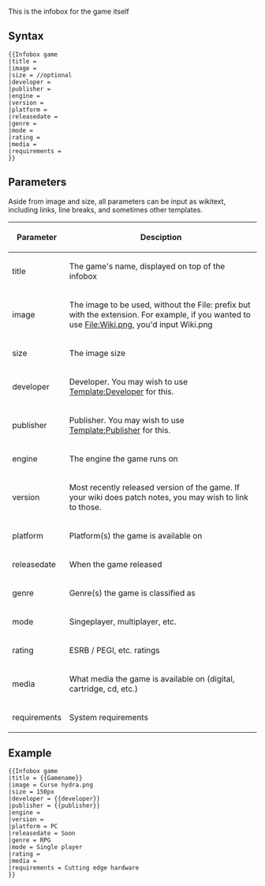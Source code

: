 {{doc/start}}
This is the infobox for the game itself

== Syntax ==
<pre style="overflow-x: auto;">
{{Infobox game
|title = 
|image = 
|size = //optional
|developer = 
|publisher = 
|engine = 
|version = 
|platform = 
|releasedate = 
|genre = 
|mode = 
|rating = 
|media = 
|requirements = 
}}</pre>

==Parameters==
Aside from image and size, all parameters can be input as wikitext, including links, line breaks, and sometimes other templates.

{| class="wikitable"
! Parameter !! Desciption
|-
| title || The game's name, displayed on top of the infobox
|-
| image || The image to be used, without the File: prefix but with the extension. For example, if you wanted to use File:Wiki.png, you'd input Wiki.png 
|-
| size || The image size
|-
| developer || Developer. You may wish to use [[Template:Developer]] for this.
|-
| publisher || Publisher. You may wish to use [[Template:Publisher]] for this.
|-
| engine || The engine the game runs on
|-
| version || Most recently released version of the game. If your wiki does patch notes, you may wish to link to those.
|-
| platform || Platform(s) the game is available on
|-
| releasedate || When the game released
|-
| genre || Genre(s) the game is classified as
|-
| mode || Singeplayer, multiplayer, etc.
|-
| rating || ESRB / PEGI, etc. ratings
|-
| media || What media the game is available on (digital, cartridge, cd, etc.)
|-
| requirements || System requirements
|}

== Example ==
{{Infobox game
|title = {{Gamename}}
|image = Curse hydra.png
|size = 150px
|developer = {{developer}}
|publisher = {{publisher}}
|engine = 
|version = 
|platform = PC
|releasedate = Soon
|genre = RPG
|mode = Single player
|rating = 
|media = 
|requirements = Cutting edge hardware
}}
<pre style="overflow-x: auto;">
{{Infobox game
|title = {{Gamename}}
|image = Curse hydra.png
|size = 150px
|developer = {{developer}}
|publisher = {{publisher}}
|engine = 
|version = 
|platform = PC
|releasedate = Soon
|genre = RPG
|mode = Single player
|rating = 
|media = 
|requirements = Cutting edge hardware
}}</pre>
{{clear}}
{{doc/end}}